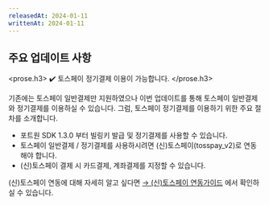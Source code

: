 ```yaml
---
releasedAt: 2024-01-11
writtenAt: 2024-01-11
---
```



## 주요 업데이트 사항

<prose.h3>
  <PaymentV1 />
  ✔️ 토스페이 정기결제 이용이 가능합니다.
</prose.h3>

기존에는 토스페이 일반결제만 지원하였으나 이번 업데이트를 통해 토스페이 일반결제와 정기결제를
이용하실 수 있습니다. 그럼, 토스페이 정기결제를 이용하기 위한 주요 절차를 소개합니다.

- 포트원 SDK 1.3.0 부터 빌링키 발급 및 정기결제를 사용할 수 있습니다.
- 토스페이 일반결제 / 정기결제를 사용하시려면 (신)토스페이(tosspay_v2)로 연동해야 합니다.
- (신)토스페이 결제 시 카드결제, 계좌결제를 지정할 수 있습니다.

(신)토스페이 연동에 대해 자세히 알고 싶다면 [→ (신)토스페이
연동가이드](/docs/ko/pg/simple/tosspay-v2/readme?v=v1) 에서 확인하실 수 있습니다.
